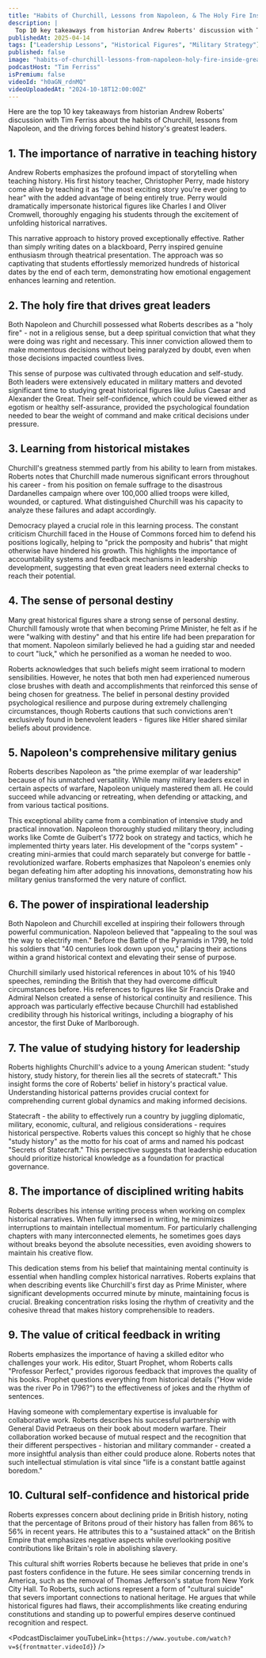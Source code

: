 ```yaml
---
title: "Habits of Churchill, Lessons from Napoleon, & The Holy Fire Inside Great Leaders — Andrew Roberts"
description: |
  Top 10 key takeaways from historian Andrew Roberts' discussion with Tim Ferriss about the habits of Churchill, lessons from Napoleon, and the driving forces behind history's greatest leaders.
publishedAt: 2025-04-14
tags: ["Leadership Lessons", "Historical Figures", "Military Strategy"]
published: false
image: "habits-of-churchill-lessons-from-napoleon-holy-fire-inside-great-leaders-andrew-roberts.jpg"
podcastHost: "Tim Ferriss"
isPremium: false
videoId: "h0aGN_rdnMQ"
videoUploadedAt: "2024-10-18T12:00:00Z"
---
```



<PodcastSummaryPageLayout frontmatter={frontmatter}>

Here are the top 10 key takeaways from historian Andrew Roberts' discussion with Tim Ferriss about the habits of Churchill, lessons from Napoleon, and the driving forces behind history's greatest leaders.

## 1. The importance of narrative in teaching history

Andrew Roberts emphasizes the profound impact of storytelling when teaching history. His first history teacher, Christopher Perry, made history come alive by teaching it as "the most exciting story you're ever going to hear" with the added advantage of being entirely true. Perry would dramatically impersonate historical figures like Charles I and Oliver Cromwell, thoroughly engaging his students through the excitement of unfolding historical narratives.

This narrative approach to history proved exceptionally effective. Rather than simply writing dates on a blackboard, Perry inspired genuine enthusiasm through theatrical presentation. The approach was so captivating that students effortlessly memorized hundreds of historical dates by the end of each term, demonstrating how emotional engagement enhances learning and retention.

## 2. The holy fire that drives great leaders

Both Napoleon and Churchill possessed what Roberts describes as a "holy fire" - not in a religious sense, but a deep spiritual conviction that what they were doing was right and necessary. This inner conviction allowed them to make momentous decisions without being paralyzed by doubt, even when those decisions impacted countless lives.

This sense of purpose was cultivated through education and self-study. Both leaders were extensively educated in military matters and devoted significant time to studying great historical figures like Julius Caesar and Alexander the Great. Their self-confidence, which could be viewed either as egotism or healthy self-assurance, provided the psychological foundation needed to bear the weight of command and make critical decisions under pressure.

## 3. Learning from historical mistakes

Churchill's greatness stemmed partly from his ability to learn from mistakes. Roberts notes that Churchill made numerous significant errors throughout his career - from his position on female suffrage to the disastrous Dardanelles campaign where over 100,000 allied troops were killed, wounded, or captured. What distinguished Churchill was his capacity to analyze these failures and adapt accordingly.

Democracy played a crucial role in this learning process. The constant criticism Churchill faced in the House of Commons forced him to defend his positions logically, helping to "prick the pomposity and hubris" that might otherwise have hindered his growth. This highlights the importance of accountability systems and feedback mechanisms in leadership development, suggesting that even great leaders need external checks to reach their potential.

## 4. The sense of personal destiny

Many great historical figures share a strong sense of personal destiny. Churchill famously wrote that when becoming Prime Minister, he felt as if he were "walking with destiny" and that his entire life had been preparation for that moment. Napoleon similarly believed he had a guiding star and needed to court "luck," which he personified as a woman he needed to woo.

Roberts acknowledges that such beliefs might seem irrational to modern sensibilities. However, he notes that both men had experienced numerous close brushes with death and accomplishments that reinforced this sense of being chosen for greatness. The belief in personal destiny provided psychological resilience and purpose during extremely challenging circumstances, though Roberts cautions that such convictions aren't exclusively found in benevolent leaders - figures like Hitler shared similar beliefs about providence.

## 5. Napoleon's comprehensive military genius

Roberts describes Napoleon as "the prime exemplar of war leadership" because of his unmatched versatility. While many military leaders excel in certain aspects of warfare, Napoleon uniquely mastered them all. He could succeed while advancing or retreating, when defending or attacking, and from various tactical positions.

This exceptional ability came from a combination of intensive study and practical innovation. Napoleon thoroughly studied military theory, including works like Comte de Guibert's 1772 book on strategy and tactics, which he implemented thirty years later. His development of the "corps system" - creating mini-armies that could march separately but converge for battle - revolutionized warfare. Roberts emphasizes that Napoleon's enemies only began defeating him after adopting his innovations, demonstrating how his military genius transformed the very nature of conflict.

## 6. The power of inspirational leadership

Both Napoleon and Churchill excelled at inspiring their followers through powerful communication. Napoleon believed that "appealing to the soul was the way to electrify men." Before the Battle of the Pyramids in 1799, he told his soldiers that "40 centuries look down upon you," placing their actions within a grand historical context and elevating their sense of purpose.

Churchill similarly used historical references in about 10% of his 1940 speeches, reminding the British that they had overcome difficult circumstances before. His references to figures like Sir Francis Drake and Admiral Nelson created a sense of historical continuity and resilience. This approach was particularly effective because Churchill had established credibility through his historical writings, including a biography of his ancestor, the first Duke of Marlborough.

## 7. The value of studying history for leadership

Roberts highlights Churchill's advice to a young American student: "study history, study history, for therein lies all the secrets of statecraft." This insight forms the core of Roberts' belief in history's practical value. Understanding historical patterns provides crucial context for comprehending current global dynamics and making informed decisions.

Statecraft - the ability to effectively run a country by juggling diplomatic, military, economic, cultural, and religious considerations - requires historical perspective. Roberts values this concept so highly that he chose "study history" as the motto for his coat of arms and named his podcast "Secrets of Statecraft." This perspective suggests that leadership education should prioritize historical knowledge as a foundation for practical governance.

## 8. The importance of disciplined writing habits

Roberts describes his intense writing process when working on complex historical narratives. When fully immersed in writing, he minimizes interruptions to maintain intellectual momentum. For particularly challenging chapters with many interconnected elements, he sometimes goes days without breaks beyond the absolute necessities, even avoiding showers to maintain his creative flow.

This dedication stems from his belief that maintaining mental continuity is essential when handling complex historical narratives. Roberts explains that when describing events like Churchill's first day as Prime Minister, where significant developments occurred minute by minute, maintaining focus is crucial. Breaking concentration risks losing the rhythm of creativity and the cohesive thread that makes history comprehensible to readers.

## 9. The value of critical feedback in writing

Roberts emphasizes the importance of having a skilled editor who challenges your work. His editor, Stuart Prophet, whom Roberts calls "Professor Perfect," provides rigorous feedback that improves the quality of his books. Prophet questions everything from historical details ("How wide was the river Po in 1796?") to the effectiveness of jokes and the rhythm of sentences.

Having someone with complementary expertise is invaluable for collaborative work. Roberts describes his successful partnership with General David Petraeus on their book about modern warfare. Their collaboration worked because of mutual respect and the recognition that their different perspectives - historian and military commander - created a more insightful analysis than either could produce alone. Roberts notes that such intellectual stimulation is vital since "life is a constant battle against boredom."

## 10. Cultural self-confidence and historical pride

Roberts expresses concern about declining pride in British history, noting that the percentage of Britons proud of their history has fallen from 86% to 56% in recent years. He attributes this to a "sustained attack" on the British Empire that emphasizes negative aspects while overlooking positive contributions like Britain's role in abolishing slavery.

This cultural shift worries Roberts because he believes that pride in one's past fosters confidence in the future. He sees similar concerning trends in America, such as the removal of Thomas Jefferson's statue from New York City Hall. To Roberts, such actions represent a form of "cultural suicide" that severs important connections to national heritage. He argues that while historical figures had flaws, their accomplishments like creating enduring constitutions and standing up to powerful empires deserve continued recognition and respect.

<PodcastDisclaimer
  youTubeLink={`https://www.youtube.com/watch?v=${frontmatter.videoId}`}
/>

</PodcastSummaryPageLayout>
